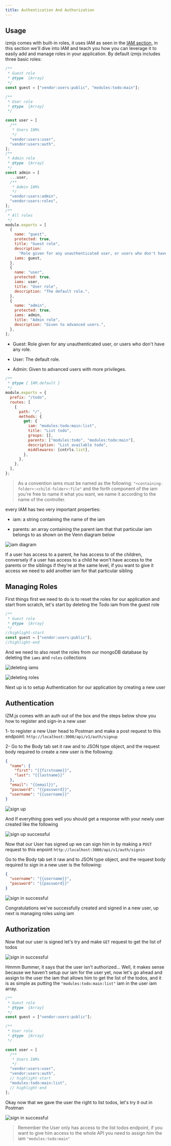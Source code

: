 ---
title: Authentication And Authorization
---

## Usage

izmjs comes with built-in roles, it uses IAM as seen in the [IAM section](/fm-tutorial/iam), in this section we'll dive into IAM and teach you how you can leverage it to easily add and manage roles in your application.
By default izmjs includes three basic roles:

```javascript title=config/lib/acl.js lineNumbers=true
/**
 * Guest role
 * @type  {Array}
 */
const guest = ["vendor:users:public", "modules:todo:main"];

/**
 * User role
 * @type  {Array}
 */

const user = [
  /**
   * Users IAMs
   */
  "vendor:users:user",
  "vendor:users:auth",
];
/**
 * Admin role
 * @type  {Array}
 */
const admin = [
  ...user,
  /**
   * Admin IAMs
   */
  "vendor:users:admin",
  "vendor:users:roles",
];
/**
 * All roles
 */
module.exports = [
  {
    name: "guest",
    protected: true,
    title: "Guest role",
    description:
      "Role given for any unauthenticated user, or users who don't have any role.",
    iams: guest,
  },
  {
    name: "user",
    protected: true,
    iams: user,
    title: "User role",
    description: "The default role.",
  },
  {
    name: "admin",
    protected: true,
    iams: admin,
    title: "Admin role",
    description: "Given to advanced users.",
  },
];
```

- Guest: Role given for any unauthenticated user, or users who don't have any role.

- User: The default role.

- Admin: Given to advanced users with more privileges.

```javascript lineNumbers=true
/**
 * @type { IAM.default }
 */
module.exports = {
  prefix: "/todo",
  routes: [
    {
      path: "/",
      methods: {
        get: {
          iam: "modules:todo:main:list",
          title: "List todo",
          groups: [],
          parents: ["modules:todo", "modules:todo:main"],
          description: "List available todo",
          middlewares: [cntrls.list],
        },
      },
    },
  ],
};
```

> As a convention iams must be named as the following: `"<containing-folder>:<child-folder>:file"` and the forth component of the iam you're free to name it what you want, we name it according to the name of the controller.

every IAM has two very important properties:

- iam: a string containing the name of the iam

- parents: an array containing the parent iam that that particular iam belongs to as shown on the Venn diagram below

![iam diagram](../../images/iam/iam_diagram.png)

If a user has access to a parent, he has access to of the children, conversely if a user has access to a child he won't have access to the parents or the siblings if they're at the same level, if you want to give it access we need to add another iam for that particular sibling

## Managing Roles

First things first we need to do is to reset the roles for our application and start from scratch, let's start by deleting the Todo iam from the guest role

```javascript title=config/lib/acl.js lineNumbers=true
/**
 * Guest role
 * @type  {Array}
 */
//highlight-start
const guest = ["vendor:users:public"];
//highlight-end
```

And we need to also reset the roles from our mongoDB database by deleting the `iams` and `roles` collections

![deleting iams](../../images/iam/iam_database_2.png)

![deleting roles](../../images/iam/iam_database_3.png)

Next up is to setup Authentication for our application by creating a new user

## Authentication

IZM.js comes with an auth out of the box and the steps below show you how to register and sign-in a new user

1- to register a new User head to Postman and make a post request to this endpoint: `http://localhost:3000/api/v1/auth/signup`

2- Go to the Body tab set it raw and to JSON type object, and the request body required to create a new user is the following:

```json
{
  "name": {
    "first": "{{firstname}}",
    "last": "{{lastname}}"
  },
  "email": "{{email}}",
  "password": "{{password}}",
  "username": "{{username}}"
}
```

![sign up](../../images/iam/iam_sign_up.png)

And If everything goes well you should get a response with your newly user created like the following

![sign up successful](../../images/iam/iam_sign_up_success.png)

Now that our User has signed up we can sign him in by making a `POST` request to this enpoint `http://localhost:3000/api/v1/auth/signin`

Go to the Body tab set it raw and to JSON type object, and the request body required to sign in a new user is the following:

```json
{
  "username": "{{username}}",
  "password": "{{password}}"
}
```

![sign in successful](../../images/iam/iam_sign_in_success.png)

Congratulations we've successfully created and signed in a new user, up next is managing roles using iam

## Authorization

Now that our user is signed let's try and make `GET` request to get the list of todos

![sign in successful](../../images/iam/iam_not_authorized.png)

Hmmm Bummer, it says that the user isn't authorized... Well, it makes sense because we haven't setup our iam for the user yet, now let's go ahead and assign to the user the iam that allows him to get the list of the todos, and it is as simple as putting the `"modules:todo:main:list"` iam in the user iam array.

```javascript title=config/lib/acl.js lineNumbers=true
/**
 * Guest role
 * @type  {Array}
 */
const guest = ["vendor:users:public"];

/**
 * User role
 * @type  {Array}
 */

const user = [
  /**
   * Users IAMs
   */
  "vendor:users:user",
  "vendor:users:auth",
  // highlight-start
  "modules:todo:main:list",
  // highlight-end
];
```

Okay now that we gave the user the right to list todos, let's try it out in Postman

![sign in successful](../../images/iam/iam_authorized.png)

> Remember the User only has access to the list todos endpoint, if you want to give him access to the whole API you need to assign him the iam `"modules:todo:main"`

